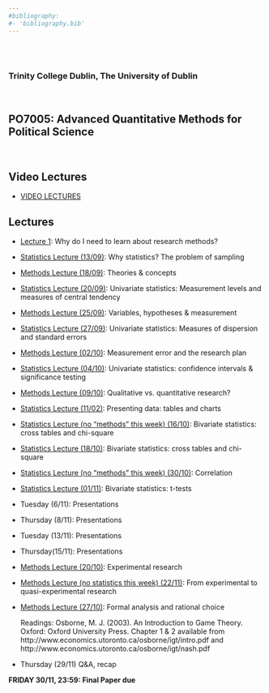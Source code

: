 ```yaml
---
#bibliography:
#- 'bibliography.bib'
---
```


<br>
<br>

### Trinity College Dublin, The University of Dublin

<br>

## **PO7005: Advanced Quantitative Methods for Political Science **

<br>

## Video Lectures
- [VIDEO LECTURES](https://www.dropbox.com/sh/c8yz4etywo44nyh/AAAdB7w9TKvIZIpSNLYUZxYUa?dl=0)


## \center Lectures


- [Lecture 1](PO7005/Lecture1/): Why do I need to learn about research methods?
- [Statistics Lecture (13/09)](PO3110/StatisticsMT01.pdf): Why statistics? The problem of sampling
- [Methods Lecture (18/09)](PO3110/MethodsMT02.pdf): Theories & concepts	
- [Statistics Lecture (20/09)](PO3110/StatisticsMT02.pdf):
Univariate statistics: Measurement levels and measures of central tendency
- [Methods Lecture (25/09)](PO3110/MethodsMT03.pdf): Variables, hypotheses & measurement	
- [Statistics Lecture (27/09)](PO3110/StatisticsMT03.pdf):
Univariate statistics: Measures of dispersion and standard errors
- [Methods Lecture (02/10)](PO3110/MethodsMT04.pdf): Measurement error and the research plan	
- [Statistics Lecture (04/10)](PO3110/StatisticsMT04.pdf):
Univariate statistics: confidence intervals & significance testing
- [Methods Lecture (09/10)](PO3110/MethodsMT05.pdf): Qualitative vs. quantitative research?	
- [Statistics Lecture (11/02)](PO3110/StatisticsMT05.pdf):
Presenting data: tables and charts
- [Statistics Lecture (no "methods" this week) (16/10)](PO3110/StatisticsMT06.pdf): Bivariate statistics: cross tables and chi-square	
- [Statistics Lecture (18/10)](PO3110/StatisticsMT06.pdf):
Bivariate statistics: cross tables and chi-square
- [Statistics Lecture (no "methods" this week) (30/10)](PO3110/StatisticsMT08a.pdf): Correlation	
- [Statistics Lecture (01/11)](PO3110/StatisticsMT08b.pdf):
Bivariate statistics: t-tests
- Tuesday (6/11): Presentations 
- Thursday (8/11): Presentations 

- Tuesday (13/11): Presentations 

- Thursday(15/11): Presentations 
- [Methods Lecture (20/10)](PO3110/MethodsMT11a.pdf): 
Experimental research

- [Methods Lecture (no statistics this week) (22/11)](PO3110/MethodsMT11b.pdf):
From experimental to quasi-experimental research
  
- [Methods Lecture (27/10)](PO3110/MethodsMT12.pdf): 
Formal analysis and rational choice

     Readings:  Osborne, M. J. (2003). An Introduction to Game Theory. Oxford: Oxford University Press. Chapter 1 & 2 available from http://www.economics.utoronto.ca/osborne/igt/intro.pdf and http://www.economics.utoronto.ca/osborne/igt/nash.pdf


- Thursday (29/11) Q&A, recap



**FRIDAY  30/11, 23:59: Final Paper due**
